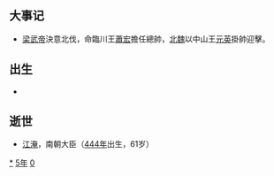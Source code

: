 {{yearTOC|505|北魏'''[[正始_(北魏宣武帝)|正始]]二年'''；柔然'''[[太安_(柔然)|太安]]十四年'''；南朝梁'''[[天监|天监]]四年'''；高昌'''[[承平_(麴嘉)|承平]]四年'''}}

== 大事记 ==
*[[梁武帝|梁武帝]]決意北伐，命臨川王[[蕭宏|蕭宏]]擔任總帥，[[北魏|北魏]]以中山王[[元英|元英]]掛帥迎擊。

== 出生 ==
*

== 逝世 ==
{{Wikisource year mention}}
* [[江淹|江淹]]，南朝大臣（[[444年|444年]]出生，61岁）

[[Category:505年|*]]
[[Category:500年代|5年]]
[[Category:6世纪各年|0]]